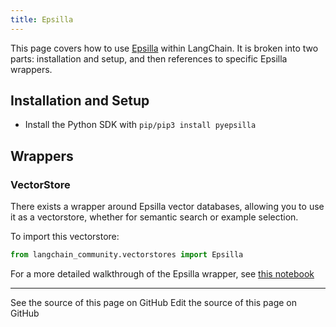 ```yaml
---
title: Epsilla
---
```


This page covers how to use [Epsilla](https://github.com/epsilla-cloud/vectordb) within LangChain.
It is broken into two parts: installation and setup, and then references to specific Epsilla wrappers.

## Installation and Setup

- Install the Python SDK with `pip/pip3 install pyepsilla`

## Wrappers

### VectorStore

There exists a wrapper around Epsilla vector databases, allowing you to use it as a vectorstore,
whether for semantic search or example selection.

To import this vectorstore:

```python
from langchain_community.vectorstores import Epsilla
```

For a more detailed walkthrough of the Epsilla wrapper, see [this notebook](/oss/python/integrations/vectorstores/epsilla)

---

<CardGroup cols={2}>
  <Card title="View Source" icon="eye" href="https://github.com/langchain-ai/docs/blob/main/src/oss/python/integrations/providers/epsilla.mdx">
    See the source of this page on GitHub
  </Card>
  <Card title="Edit Source" icon="pen-to-square" href="https://github.com/langchain-ai/docs/edit/main/src/oss/python/integrations/providers/epsilla.mdx">
    Edit the source of this page on GitHub
  </Card>
</CardGroup>
